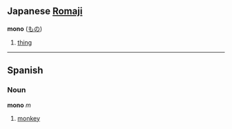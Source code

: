 ==Japanese [[Romaji]]==
<!-- noun? -->
'''mono''' ([[もの]]) 

# [[thing]]

----

==Spanish==
===Noun===
'''mono''' ''m''

# [[monkey]]
